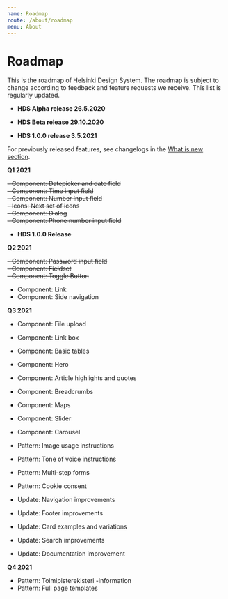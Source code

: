 ```yaml
---
name: Roadmap
route: /about/roadmap
menu: About
---
```



# Roadmap

<LargeParagraph>
   This is the roadmap of Helsinki Design System. The roadmap is subject to change according to feedback and feature requests we receive. This list is regularly updated.
</LargeParagraph>


- **HDS Alpha release 26.5.2020**

- **HDS Beta release 29.10.2020**

- **HDS 1.0.0 release 3.5.2021**

For previously released features, see changelogs in the [What is new section](/about/new).

**Q1 2021**

~~- Component: Datepicker and date field~~<br/>
~~- Component: Time input field~~<br/>
~~- Component: Number input field~~<br/>
~~- Icons: Next set of icons~~<br/>
~~- Component: Dialog~~<br/>
~~- Component: Phone number input field~~<br/>


- **HDS 1.0.0 Release**

**Q2 2021**


~~- Component: Password input field~~<br/>
~~- Component: Fieldset~~<br/>
~~- Component: Toggle Button~~<br/>
- Component: Link
- Component: Side navigation



**Q3 2021**

- Component: File upload
- Component: Link box
- Component: Basic tables
- Component: Hero
- Component: Article highlights and quotes
- Component: Breadcrumbs
- Component: Maps
- Component: Slider
- Component: Carousel

- Pattern: Image usage instructions
- Pattern: Tone of voice instructions
- Pattern: Multi-step forms
- Pattern: Cookie consent 

- Update: Navigation improvements
- Update: Footer improvements
- Update: Card examples and variations
- Update: Search improvements
- Update: Documentation improvement



**Q4 2021**

- Pattern: Toimipisterekisteri -information
- Pattern: Full page templates
